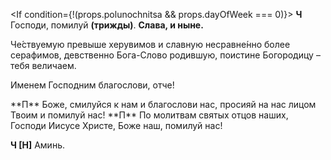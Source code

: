 <If condition={!(props.polunochnitsa && props.dayOfWeek === 0)}>
    **Ч** Господи, помилуй **(трижды)**. **Слава, и ныне.**
</If>

Че́ствуемую превыше херувимов и славную несравне́нно более серафимов, девственно Бога-Слово родившую, поистине Богородицу – тебя величаем.

Именем Господним благослови, отче!

<If condition={props.polunochnitsa}>
    <Then>**П** Боже, смилуйся к нам и благослови нас, просияй на нас лицом Твоим и помилуй нас!</Then>
    <Else>**П** По молитвам святых отцов наших, Господи Иисусе Христе, Боже наш, помилуй нас!</Else>
</If>

**Ч [Н]** Аминь.

